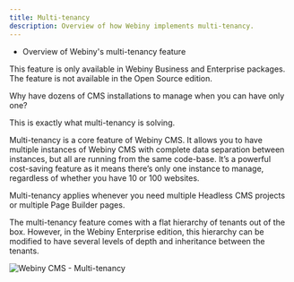 ```yaml
---
title: Multi-tenancy
description: Overview of how Webiny implements multi-tenancy.
---
```



<Alert type="success" title="WHAT YOU'LL LEARN">

- Overview of Webiny's multi-tenancy feature

</Alert>

<Alert type="warning" title="BUSINESS AND ENTERPRISE EDITION ONLY">

This feature is only available in Webiny Business and Enterprise packages. The feature is not available in the Open Source edition. 

</Alert>

Why have dozens of CMS installations to manage when you can have only one? 

This is exactly what multi-tenancy is solving.

Multi-tenancy is a core feature of Webiny CMS. It allows you to have multiple instances of Webiny CMS with complete data separation between instances, but all are running from the same code-base. It’s a powerful cost-saving feature as it means there’s only one instance to manage, regardless of whether you have 10 or 100 websites.

Multi-tenancy applies whenever you need multiple Headless CMS projects or multiple Page Builder pages.

The multi-tenancy feature comes with a flat hierarchy of tenants out of the box. However, in the Webiny Enterprise edition, this hierarchy can be modified to have several levels of depth and inheritance between the tenants. 

![Webiny CMS - Multi-tenancy](./assets/webiny-multi-tenancy.jpg)
